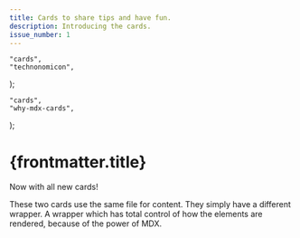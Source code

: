 ```yaml
---
title: Cards to share tips and have fun.
description: Introducing the cards.
issue_number: 1
---
```



    "cards",
    "technonomicon",
);

    "cards",
    "why-mdx-cards",
);

# {frontmatter.title}

<p class="text-center holographic-text font-display mt-4 text-xl lg:text-4xl">Now with all new cards!</p>

<div
  class="flex flex-row-reverse gap-2 justify-center w-full my-12 flex-wrap [perspective:900px] overflow-visible"
>
  <CardHolo markdown={technonomiconCard} />
  <Card markdown={technonomiconCard} />
</div>

<div class="prose">
  These two cards use the same file for content. They simply have a different wrapper. A wrapper which has total control of how the elements are rendered, because of the power of MDX.
</div>

<More>
  <TipCard markdown={why_mdx_cards} />
</More>
